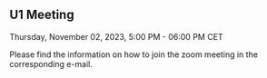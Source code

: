 ## U1 Meeting {.unnumbered}

Thursday, November 02, 2023, 5:00 PM - 06:00 PM CET

Please find the information on how to join the zoom meeting in the corresponding e-mail.
